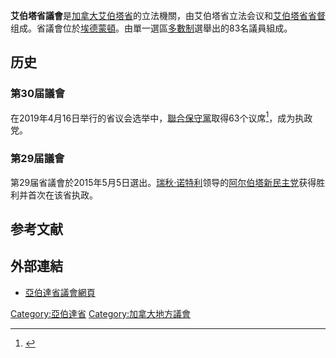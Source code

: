 {{refimprove|time=2019-04-20T22:31:55+00:00}}
{{noteTA
|T=zh-cn:阿尔伯塔省议会; zh-hk:艾伯塔省議會; zh-tw:亞伯達省議會
|1=zh-hans:阿尔伯塔;zh-hk:艾伯塔;zh-tw:亞伯達;
|2=zh-hans:埃德蒙顿;zh-hk:愛民頓;zh-tw:艾德蒙頓;
}}
{{Infobox legislature
 | name= 亞伯達省議會 
 | native_name               = Legislative Assembly of Alberta
 | legislature         = 第30屆
 | coa_pic            = Legislative Assembly of Alberta Logo.svg
 | foundation         = {{Start date|1905|9|9}}
 | preceded_by        = 西北議會
 | house_type         = 一院制
 | body               = 
 | leader1_type       = 議長
 | leader1            = Nathan Coope
 | party1             = [[联合保守党|联合保守党]]
 | election1          = 2019年5月30日
 | leader2_type       = [[亞伯達省省長|省長]]
 | leader2            = [[贾森·康尼|贾森·康尼]]
 | election2          = 2019年4月30日
 | party2             = [[联合保守党|联合保守党]]
 | leader3_type       = 議院領袖
 | leader3            = 
 | party3             = 
 | election3          = 
 | leader4_type       =反對黨領袖
 | leader4            = 
 | party4             = 
 | leader5_type       =反對黨議院領袖
 | leader5            = 
 | party5             = 
 | election5          = 
 | members            = 87名省议员
| structure1         = Legislative Assembly of Alberta 2021-3-13.svg
| structure1_res     = 250px
| political_groups1  = 
;執政黨
:{{legend|#005D7C|[[聯合保守黨|聯合保守黨]] (61)}}
;反對黨
:{{legend|#F5A46B|[[亞伯達新民主黨|新民主黨]] (24)}}
:{{legend|#C0C0C0|[[无所属|独立议员]] (2)}}
 | last_election1     = [[2019年阿尔伯塔省选|2019年4月16日]]
 | next_election1     = 
 | session_room       = AlbertaLegislature.jpg
 | meeting_place      = 位于[[艾德蒙頓|艾德蒙頓]]的亞伯達省議會大樓
 | website            = {{URL|www.assembly.ab.ca}}
}}
'''艾伯塔省議會'''是[[加拿大|加拿大]][[艾伯塔省|艾伯塔省]]的立法機關，由艾伯塔省立法会议和[[艾伯塔省省督|艾伯塔省省督]]组成。省議會位於[[埃德蒙頓|埃德蒙頓]]。由單一選區[[多數制|多數制]]選舉出的83名議員組成。

==历史==
===第30届議會===
在2019年4月16日举行的省议会选举中，[[聯合保守黨|聯合保守黨]]取得63个议席<ref>{{Cite news|title=Right-wingers win Canada's Alberta province|url=https://www.bbc.com/news/world-us-canada-47901703|date=2019-04-17|accessdate=2019-04-20|language=en-GB|archive-date=2019-04-20|archive-url=https://web.archive.org/web/20190420093011/https://www.bbc.com/news/world-us-canada-47901703|dead-url=no}}</ref>，成为执政党。

===第29届議會===
第29届省議會於2015年5月5日選出。[[瑞秋·诺特利|瑞秋·诺特利]]领导的[[阿尔伯塔新民主党|阿尔伯塔新民主党]]获得胜利并首次在该省执政。

== 参考文献 ==
{{reflist}}

==外部連結==
* [http://www.assembly.ab.ca/ 亞伯達省議會網頁]{{Wayback|url=http://www.assembly.ab.ca/ |date=20110208235214 }}

{{加拿大一级行政区的立法机关}}
[[Category:亞伯達省|Category:亞伯達省]]
[[Category:加拿大地方議會|Category:加拿大地方議會]]
{{政治小作品}}
